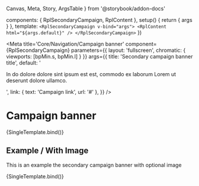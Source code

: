   Canvas,
  Meta,
  Story,
  ArgsTable
} from '@storybook/addon-docs'

  components: { RplSecondaryCampaign, RplContent },
  setup() {
    return { args }
  },
  template: `
    <RplSecondaryCampaign v-bind="args">
      <RplContent html="${args.default}" />
    </RplSecondaryCampaign>
  `
})

<Meta
  title='Core/Navigation/Campaign banner'
  component={RplSecondaryCampaign}
  parameters={{
    layout: 'fullscreen',
    chromatic: {
      viewports: [bpMin.s, bpMin.l]
    }
  }}
  args={{
    title: 'Secondary campaign banner title',
    default: '<p>In do dolore dolore sint ipsum est est, commodo ex laborum Lorem ut deserunt dolore ullamco.</p>',
    link: { text: 'Campaign link', url: '#' },
  }}
/>

# Campaign banner

<ArgsTable of={RplSecondaryCampaign} />

<Canvas>
  <Story
    name='Secondary'
    play={a11yStoryCheck}
  >
    {SingleTemplate.bind()}
  </Story>
</Canvas>

## Example / With Image

This is an example the secondary campaign banner with optional image

<Canvas>
  <Story
    name='Secondary/Image'
    play={a11yStoryCheck}
    args={{
      image: {
        src: 'img/image-landscape-m.jpg',
      }
    }}
  >
    {SingleTemplate.bind()}
  </Story>
</Canvas>
